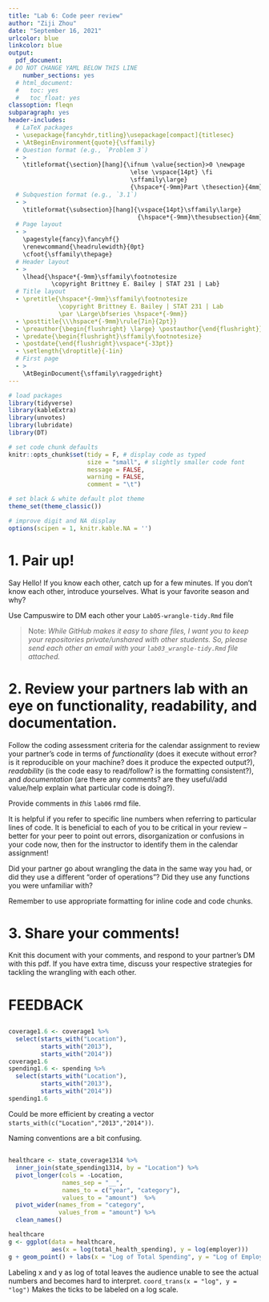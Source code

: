 ```yaml
---
title: "Lab 6: Code peer review"
author: "Ziji Zhou"
date: "September 16, 2021"
urlcolor: blue
linkcolor: blue
output:
  pdf_document:
# DO NOT CHANGE YAML BELOW THIS LINE    
    number_sections: yes
  # html_document:
  #   toc: yes
  #   toc_float: yes
classoption: fleqn
subparagraph: yes
header-includes:
  # LaTeX packages
  - \usepackage{fancyhdr,titling}\usepackage[compact]{titlesec}
  - \AtBeginEnvironment{quote}{\sffamily}
  # Question format (e.g., `Problem 3`)
  - > 
    \titleformat{\section}[hang]{\ifnum \value{section}>0 \newpage
                                  \else \vspace{14pt} \fi
                                  \sffamily\large}
                                  {\hspace*{-9mm}Part \thesection}{4mm}{}[]
  # Subquestion format (e.g., `3.1`)
  - >
    \titleformat{\subsection}[hang]{\vspace{14pt}\sffamily\large}
                                    {\hspace*{-9mm}\thesubsection}{4mm}{}[\vspace*{11pt}]
  # Page layout
  - >
    \pagestyle{fancy}\fancyhf{}
    \renewcommand{\headrulewidth}{0pt}
    \cfoot{\sffamily\thepage}
  # Header layout
  - >
    \lhead{\hspace*{-9mm}\sffamily\footnotesize 
            \copyright Brittney E. Bailey | STAT 231 | Lab}
  # Title layout
  - \pretitle{\hspace*{-9mm}\sffamily\footnotesize
              \copyright Brittney E. Bailey | STAT 231 | Lab
              \par \Large\bfseries \hspace*{-9mm}}
  - \posttitle{\\\hspace*{-9mm}\rule{7in}{2pt}}
  - \preauthor{\begin{flushright} \large} \postauthor{\end{flushright}}
  - \predate{\begin{flushright}\sffamily\footnotesize}
  - \postdate{\end{flushright}\vspace*{-33pt}}
  - \setlength{\droptitle}{-1in}
  # First page
  - >
    \AtBeginDocument{\sffamily\raggedright}
---
```


```r
# load packages
library(tidyverse)
library(kableExtra)
library(unvotes)
library(lubridate)
library(DT)

# set code chunk defaults
knitr::opts_chunk$set(tidy = F, # display code as typed
                      size = "small", # slightly smaller code font
                      message = FALSE,
                      warning = FALSE,
                      comment = "\t") 

# set black & white default plot theme
theme_set(theme_classic()) 

# improve digit and NA display 
options(scipen = 1, knitr.kable.NA = '')
```

# **1. Pair up!** {-}
Say Hello!  If you know each other, catch up for a few minutes.  If you don’t know each other, introduce yourselves.  What is your favorite season and why?

Use Campuswire to DM each other your `Lab05-wrangle-tidy.Rmd` file

> Note: *While GitHub makes it easy to share files, I want you to keep your repositories private/unshared with other students.  So, please send each other an email with your `lab03_wrangle-tidy.Rmd` file attached.*

# **2. Review your partners lab with an eye on functionality, readability, and documentation.** {-}

Follow the coding assessment criteria for the calendar assignment to review your partner’s code in terms of *functionality* (does it execute without error? is it reproducible on your machine? does it produce the expected output?), *readability* (is the code easy to read/follow? is the formatting consistent?), and *documentation* (are there any comments?  are they useful/add value/help explain what particular code is doing?). 

Provide comments in *this* `lab06` rmd file. 

It is helpful if you refer to specific line numbers when referring to particular lines of code. It is beneficial to each of you to be critical in your review -- better for your peer to point out errors, disorganization or confusions in your code now, then for the instructor to identify them in the calendar assignment! 

Did your partner go about wrangling the data in the same way you had, or did they use a different "order of operations"?  Did they use any functions you were unfamiliar with? 

Remember to use appropriate formatting for inline code and code chunks.

# **3. Share your comments!** {-}

Knit this document with your comments, and respond to your partner’s DM with this pdf. If you have extra time, discuss your respective strategies for tackling the wrangling with each other.
\normalfont\clearpage

# **FEEDBACK** {-}
<!-- begin your feedback below -->

## <!-- 1.6 -->
```r
coverage1.6 <- coverage1 %>% 
  select(starts_with("Location"),
         starts_with("2013"),
         starts_with("2014"))
coverage1.6
spending1.6 <- spending %>%
  select(starts_with("Location"),
         starts_with("2013"),
         starts_with("2014"))
spending1.6
```

Could be more efficient by creating a vector `starts_with(c("Location","2013","2014"))`.

Naming conventions are a bit confusing.

## <!-- 2.3 -->
```r
healthcare <- state_coverage1314 %>%
  inner_join(state_spending1314, by = "Location") %>% 
  pivot_longer(cols = -Location,
               names_sep = "__",
               names_to = c("year", "category"),
               values_to = "amount")  %>% 
  pivot_wider(names_from = "category",
              values_from = "amount") %>%
  clean_names()

healthcare
g <- ggplot(data = healthcare, 
            aes(x = log(total_health_spending), y = log(employer)))
g + geom_point() + labs(x = "Log of Total Spending", y = "Log of Employer Coverage")
```

Labeling x and y as log of total leaves the audience unable to see the actual numbers and becomes hard to interpret. `coord_trans(x = "log", y = "log")` Makes the ticks to be labeled on a log scale.





